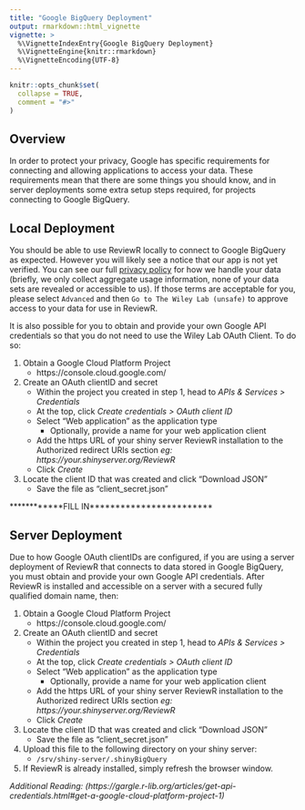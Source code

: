 ```yaml
---
title: "Google BigQuery Deployment"
output: rmarkdown::html_vignette
vignette: >
  %\VignetteIndexEntry{Google BigQuery Deployment}
  %\VignetteEngine{knitr::rmarkdown}
  %\VignetteEncoding{UTF-8}
---
```


```r
knitr::opts_chunk$set(
  collapse = TRUE,
  comment = "#>"
)
```

## Overview

In order to protect your privacy, Google has specific requirements for connecting and allowing applications to access your data. These requirements mean that there are some things you should know, and in server deployments some extra setup steps required, for projects connecting to Google BigQuery.

## Local Deployment

You should be able to use ReviewR locally to connect to Google BigQuery as expected. However you will likely see a notice that our app is not yet verified. You can see our full [privacy policy](https://www.thewileylab.org/privacypolicy) for how we handle your data (briefly, we only collect aggregate usage information, none of your data sets are revealed or accessible to us). If those terms are acceptable for you, please select `Advanced` and then `Go to The Wiley Lab (unsafe)` to approve access to your data for use in ReviewR. 

It is also possible for you to obtain and provide your own Google API credentials so that you do not need to use the Wiley Lab OAuth Client. To do so:

1. Obtain a Google Cloud Platform Project
    + https://console.cloud.google.com/
2. Create an OAuth clientID and secret
    + Within the project you created in step 1, head to *APIs & Services > Credentials*
    + At the top, click *Create credentials > OAuth client ID*
    + Select "Web application" as the application type
      + Optionally, provide a name for your web application client
    + Add the https URL of your shiny server ReviewR installation to the Authorized redirect URIs section *eg: https://your.shinyserver.org/ReviewR*
    + Click *Create*
3. Locate the client ID that was created and click "Download JSON"
    + Save the file as "client_secret.json"

************FILL IN************************


## Server Deployment

Due to how Google OAuth clientIDs are configured, if you are using a server deployment of ReviewR that connects to data stored in Google BigQuery, you must obtain and provide your own Google API credentials. After ReviewR is installed and accessible on a server with a secured fully qualified domain name, then: 

1. Obtain a Google Cloud Platform Project
    + https://console.cloud.google.com/
2. Create an OAuth clientID and secret
    + Within the project you created in step 1, head to *APIs & Services > Credentials*
    + At the top, click *Create credentials > OAuth client ID*
    + Select "Web application" as the application type
      + Optionally, provide a name for your web application client
    + Add the https URL of your shiny server ReviewR installation to the Authorized redirect URIs section *eg: https://your.shinyserver.org/ReviewR*
    + Click *Create*
3. Locate the client ID that was created and click "Download JSON"
    + Save the file as "client_secret.json"
4. Upload this file to the following directory on your shiny server:
    + `/srv/shiny-server/.shinyBigQuery`
5. If ReviewR is already installed, simply refresh the browser window. 

*Additional Reading: (https://gargle.r-lib.org/articles/get-api-credentials.html#get-a-google-cloud-platform-project-1)*

